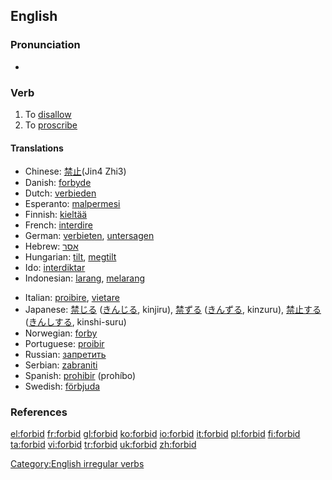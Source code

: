 ==English==

===Pronunciation===
*{{IPA|/'foɻbɪd/}}

===Verb===
{{en-verb|forbids|forbidding|'''[[forbade]]''' ''or'' '''[[forbad]]'''|forbidden}}

# To [[disallow]]
# To [[proscribe]]

====Translations====
{{top}}
*Chinese: [[禁止]](Jin4 Zhi3)
*Danish: [[forbyde]]
*Dutch: [[verbieden]]
*Esperanto: [[malpermesi]]
*Finnish: [[kieltää]]
*French: [[interdire]]
*German: [[verbieten]], [[untersagen]]
*Hebrew: [[אסר]]
*Hungarian: [[tilt]], [[megtilt]]
*Ido: [[interdiktar]]
*Indonesian: [[larang]], [[larang|melarang]]
{{mid}}
*Italian: [[proibire]], [[vietare]]
*Japanese: [[禁じる]] ([[きんじる]], kinjiru), [[禁ずる]] ([[きんずる]], kinzuru), [[禁止]]する ([[きんし]]する, kinshi-suru)
*Norwegian: [[forby]]
*Portuguese: [[proibir]]
*Russian: [[запретить]]
*Serbian: [[zabraniti]]
*Spanish: [[prohibir]] (prohíbo)
*Swedish: [[förbjuda]]
{{bottom}}

===References===
{{R:Century 1911}}
{{R:Webster 1913}}

[[Category:English irregular verbs]]

[[el:forbid]]
[[fr:forbid]]
[[gl:forbid]]
[[ko:forbid]]
[[io:forbid]]
[[it:forbid]]
[[pl:forbid]]
[[fi:forbid]]
[[ta:forbid]]
[[vi:forbid]]
[[tr:forbid]]
[[uk:forbid]]
[[zh:forbid]]